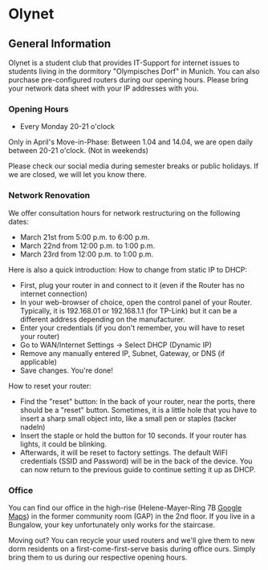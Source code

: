 
# Olynet

## General Information

Olynet is a student club that provides IT-Support for internet issues
to students living in the dormitory "Olympisches Dorf" in Munich.
You can also purchase pre-configured routers during our opening hours. 
Please bring your network data sheet with your IP addresses with you.

### Opening Hours

- Every Monday 20-21 o'clock

Only in April's Move-in-Phase: Between 1.04 and 14.04, we are open daily between 20-21 o'clock. (Not in weekends)

Please check our social media during semester breaks or public holidays.
If we are closed, we will let you know there.

### Network Renovation

We offer consultation hours for network restructuring on the following dates:
- March 21st from 5:00 p.m. to 6:00 p.m.
- March 22nd from 12:00 p.m. to 1:00 p.m.
- March 23rd from 12:00 p.m. to 1:00 p.m.

Here is also a quick introduction:
How to change from static IP to DHCP:
- First, plug your router in and connect to it (even if the Router has no internet connection)
- In your web-browser of choice, open the control panel of your Router. Typically, it is 192.168.01 or 192.168.1.1 (for TP-Link) but it can be a different address depending on the manufacturer. 
- Enter your credentials (if you don't remember, you will have to reset your router)
- Go to WAN/Internet Settings -> Select DHCP (Dynamic IP)
- Remove any manually entered IP, Subnet, Gateway, or DNS (if applicable)
- Save changes. You're done!

How to reset your router:

- Find the "reset" button: In the back of your router, near the ports, there should be a "reset" button. Sometimes, it is a little hole that you have to insert a sharp small object into, like a  small pen or staples (tacker nadeln)
- Insert the staple or hold the button for 10 seconds. If your router has lights, it could be blinking.
- Afterwards, it will be reset to factory settings. The default WIFI credentials (SSID and Password) will be in the back of the device.
You can now return to the previous guide to continue setting it up as DHCP.
### Office

You can find our office in the high-rise (Helene-Mayer-Ring 7B [Google Maps](https://g.page/r/CYubh5FnTtN0EBI/)) in the former
community room (GAP) in the 2nd floor. If you live in a Bungalow, your key
unfortunately only works for the staircase.

<Callout type="info" emoji="♻️"> 
    Moving out? You can recycle your used routers and we'll give them to new 
    dorm residents on a first-come-first-serve basis during office ours. Simply 
    bring them to us during our 
    respective opening hours. 
</Callout>
